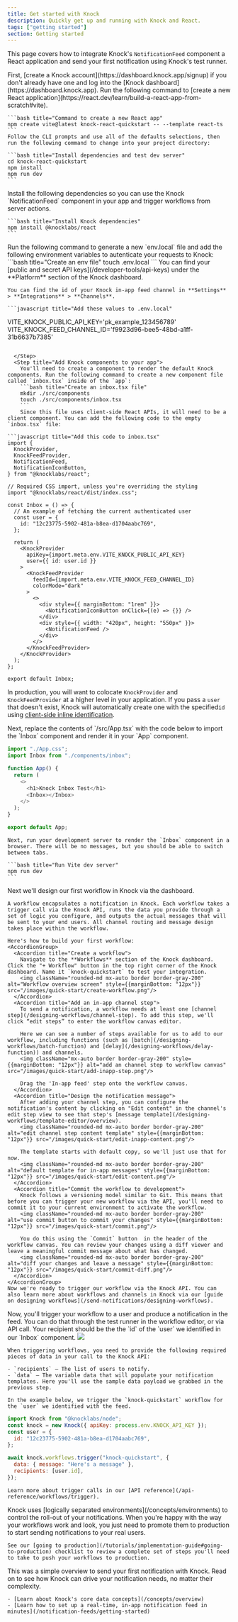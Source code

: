 ```yaml
---
title: Get started with Knock
description: Quickly get up and running with Knock and React.
tags: ["getting started"]
section: Getting started
---
```


This page covers how to integrate Knock's `NotificationFeed` component a React application and send your first notification using Knock's test runner.

<Steps titleSize="h2">
  <Step title="Create a Knock account">
    First, [create a Knock account](https://dashboard.knock.app/signup) if you don't already have one and log into the [Knock dashboard](https://dashboard.knock.app).
  </Step>
  <Step title="Create a new React application">
    Run the following command to [create a new React application](https://react.dev/learn/build-a-react-app-from-scratch#vite).

    ```bash title="Command to create a new React app"
    npm create vite@latest knock-react-quickstart -- --template react-ts
    ```
    Follow the CLI prompts and use all of the defaults selections, then run the following command to change into your project directory:

    ```bash title="Install dependencies and test dev server"
    cd knock-react-quickstart
    npm install
    npm run dev
    ```

  </Step>
  <Step title="Install Knock dependencies">
    Install the following dependencies so you can use the Knock `NotificationFeed` component in your app and trigger workflows from server actions.

    ```bash title="Install Knock dependencies"
    npm install @knocklabs/react
    ```

  </Step>
    <Step title="Set your environment variables">
    Run the following command to generate a new `env.local` file and add the following environment variables to autenticate your requests to Knock:
    ```bash title="Create an env file"
    touch .env.local
    ```
    You can find your [public and secret API keys](/developer-tools/api-keys) under the **Platform** section of the Knock dashboard.

    You can find the id of your Knock in-app feed channel in **Settings** > **Integrations** > **Channels**.

    ```javascript title="Add these values to .env.local"

VITE_KNOCK_PUBLIC_API_KEY='pk_example_123456789'
VITE_KNOCK_FEED_CHANNEL_ID='f9923d96-bee5-48bd-a1ff-31b6637b7385'

````

  </Step>
  <Step title="Add Knock components to your app">
    You'll need to create a component to render the default Knock components. Run the following command to create a new component file called `inbox.tsx` inside of the `app`:
    ```bash title="Create an inbox.tsx file"
    mkdir ./src/components
    touch ./src/components/inbox.tsx
    ```
    Since this file uses client-side React APIs, it will need to be a client component. You can add the following code to the empty `inbox.tsx` file:

```javascript title="Add this code to inbox.tsx"
import {
  KnockProvider,
  KnockFeedProvider,
  NotificationFeed,
  NotificationIconButton,
} from "@knocklabs/react";

// Required CSS import, unless you're overriding the styling
import "@knocklabs/react/dist/index.css";

const Inbox = () => {
  // An example of fetching the current authenticated user
  const user = {
    id: "12c23775-5902-481a-b8ea-d1704aabc769",
  };

  return (
    <KnockProvider
      apiKey={import.meta.env.VITE_KNOCK_PUBLIC_API_KEY}
      user={{ id: user.id }}
    >
      <KnockFeedProvider
        feedId={import.meta.env.VITE_KNOCK_FEED_CHANNEL_ID}
        colorMode="dark"
      >
        <>
          <div style={{ marginBottom: "1rem" }}>
            <NotificationIconButton onClick={(e) => {}} />
          </div>
          <div style={{ width: "420px", height: "550px" }}>
            <NotificationFeed />
          </div>
        </>
      </KnockFeedProvider>
    </KnockProvider>
  );
};

export default Inbox;
````

In production, you will want to colocate `KnockProvider` and `KnockFeedProvider` at a higher level in your application.
If you pass a `user` that doesn't exist, Knock will automatically create one with the specified`id` using [client-side inline identification](/managing-recipients/identifying-recipients#inline-identification).

  </Step>
  <Step title="Render the `Inbox` component">
    Next, replace the contents of `/src/App.tsx` with the code below to import the `Inbox` component and render it in your `App` component.

```javascript title="Render the Inbox component"
import "./App.css";
import Inbox from "./components/inbox";

function App() {
  return (
    <>
      <h1>Knock Inbox Test</h1>
      <Inbox></Inbox>
    </>
  );
}

export default App;
```

    Next, run your development server to render the `Inbox` component in a browser. There will be no messages, but you should be able to switch between tabs.

    ```bash title="Run Vite dev server"
    npm run dev
    ```

  </Step>
  <Step title="Create a workflow in Knock">
    Next we'll design our first workflow in Knock via the dashboard.

    A workflow encapsulates a notification in Knock. Each workflow takes a trigger call via the Knock API, runs the data you provide through a set of logic you configure, and outputs the actual messages that will be sent to your end users. All channel routing and message design takes place within the workflow.

    Here's how to build your first workflow:
    <AccordionGroup>
      <Accordion title="Create a workflow">
        Navigate to the **Workflows** section of the Knock dashboard. Click the "+ Workflow" button in the top right corner of the Knock dashboard. Name it `knock-quickstart` to test your integration.
        <img className="rounded-md mx-auto border border-gray-200" alt="Workflow overview screen" style={{marginBottom: "12px"}} src="/images/quick-start/create-workflow.png"/>
      </Accordion>
      <Accordion title="Add an in-app channel step">
        To send a notification, a workflow needs at least one [channel step](/designing-workflows/channel-step). To add this step, we'll click “edit steps” to enter the workflow canvas editor.

        Here we can see a number of steps available for us to add to our workflow, including functions (such as [batch](/designing-workflows/batch-function) and [delay](/designing-workflows/delay-function)) and channels.
        <img className="mx-auto border border-gray-200" style={{marginBottom: "12px"}} alt="add an channel step to workflow canvas" src="/images/quick-start/add-inapp-step.png"/>

        Drag the 'In-app feed' step onto the workflow canvas.
      </Accordion>
      <Accordion title="Design the notification message">
        After adding your channel step, you can configure the notification's content by clicking on "Edit content" in the channel's edit step view to see that step's [message template](/designing-workflows/template-editor/overview).
        <img className="rounded-md mx-auto border border-gray-200" alt="edit channel step content template" style={{marginBottom: "12px"}} src="/images/quick-start/edit-inapp-content.png"/>

        The template starts with default copy, so we'll just use that for now.
        <img className="rounded-md mx-auto border border-gray-200" alt="default template for in-app messages" style={{marginBottom: "12px"}} src="/images/quick-start/edit-content.png"/>
      </Accordion>
      <Accordion title="Commit the workflow to development">
        Knock follows a versioning model similar to Git. This means that before you can trigger your new workflow via the API, you'll need to commit it to your current environment to activate the workflow.
        <img className="rounded-md mx-auto border border-gray-200" alt="use commit button to commit your changes" style={{marginBottom: "12px"}} src="/images/quick-start/commit.png"/>

        You do this using the `Commit` button  in the header of the workflow canvas. You can review your changes using a diff viewer and leave a meaningful commit message about what has changed.
        <img className="rounded-md mx-auto border border-gray-200" alt="diff your changes and leave a message" style={{marginBottom: "12px"}} src="/images/quick-start/commit-diff.png"/>
      </Accordion>
    </AccordionGroup>
    Now we're ready to trigger our workflow via the Knock API. You can also learn more about workflows and channels in Knock via our [guide on designing workflows](/send-notifications/designing-workflows).

  </Step>
  <Step title="Trigger your workflow">
    Now, you'll trigger your workflow to a user and produce a notification in the feed. You can do that through the test runner in the workflow editor, or via API call. Your recipient should be the the `id` of the `user` we identified in our `Inbox` component. 
    <img className="rounded-md mx-auto border border-gray-200" style={{marginBottom: "12px"}} src="/images/quick-start/run-test.png"/>
    
    When triggering workflows, you need to provide the following required pieces of data in your call to the Knock API:

    - `recipients` – The list of users to notify.
    - `data` – The variable data that will populate your notification templates. Here you'll use the sample data payload we grabbed in the previous step.

    In the example below, we trigger the `knock-quickstart` workflow for the `user` we identified with the feed.

```javascript title="Example server code to trigger workflow"
import Knock from "@knocklabs/node";
const knock = new Knock({ apiKey: process.env.KNOCK_API_KEY });
const user = {
  id: "12c23775-5902-481a-b8ea-d1704aabc769",
};

await knock.workflows.trigger("knock-quickstart", {
  data: { message: "Here's a message" },
  recipients: [user.id],
});
```

    Learn more about trigger calls in our [API reference](/api-reference/workflows/trigger).

  </Step>
  <Step title="Publish to production">
    Knock uses [logically separated environments](/concepts/environments) to control the roll-out of your notifications. When you're happy with the way your workflows work and look, you just need to promote them to production to start sending notifications to your real users.

    See our [going to production](/tutorials/implementation-guide#going-to-production) checklist to review a complete set of steps you'll need to take to push your workflows to production.

  </Step>
  <Step title="Go deeper">
    This was a simple overview to send your first notification with Knock. Read on to see how Knock can drive your notification needs, no matter their complexity.

    - [Learn about Knock's core data concepts](/concepts/overview)
    - [Learn how to set up a real-time, in-app notification feed in minutes](/notification-feeds/getting-started)

  </Step>
</Steps>
